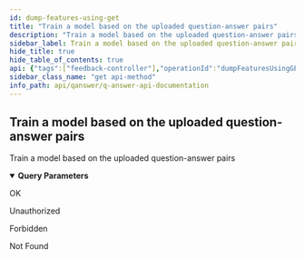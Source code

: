 ```yaml
---
id: dump-features-using-get
title: "Train a model based on the uploaded question-answer pairs"
description: "Train a model based on the uploaded question-answer pairs"
sidebar_label: Train a model based on the uploaded question-answer pairs
hide_title: true
hide_table_of_contents: true
api: {"tags":["feedback-controller"],"operationId":"dumpFeaturesUsingGET","parameters":[{"name":"kbs","in":"query","description":"kbs","required":false,"explode":true,"schema":{"type":"array","items":{"type":"string"}}}],"responses":{"200":{"description":"OK"},"401":{"description":"Unauthorized"},"403":{"description":"Forbidden"},"404":{"description":"Not Found"}},"security":[{"JWT":[]}],"deprecated":false,"description":"Train a model based on the uploaded question-answer pairs","method":"get","path":"/api/feedback/dump_features","servers":[{"url":"//qanswer-core1.univ-st-etienne.fr"}],"securitySchemes":{"JWT":{"type":"apiKey","name":"Authorization","in":"header"}},"info":{"description":"APIs provided by QAnswer","version":"1.0","title":"QAnswer: Api Documentation","contact":{"name":"QAnswer","url":"www.the-qa-company.com","email":"info@qanswer.eu"}},"postman":{"name":"Train a model based on the uploaded question-answer pairs","description":{"type":"text/plain"},"url":{"path":["api","feedback","dump_features"],"host":["{{baseUrl}}"],"query":[{"disabled":false,"description":{"content":"kbs","type":"text/plain"},"key":"kbs","value":""}],"variable":[]},"method":"GET","auth":{"type":"apikey","apikey":[{"type":"any","value":"Authorization","key":"key"},{"type":"any","value":"<API Key>","key":"value"},{"type":"any","value":"header","key":"in"}]}}}
sidebar_class_name: "get api-method"
info_path: api/qanswer/q-answer-api-documentation
---
```



## Train a model based on the uploaded question-answer pairs



Train a model based on the uploaded question-answer pairs

<details style={{"marginBottom":"1rem"}} data-collapsed={false} open={true}><summary style={{}}><strong>Query Parameters</strong></summary><div><ul><ParamsItem className={"paramsItem"} param={{"name":"kbs","in":"query","description":"kbs","required":false,"explode":true,"schema":{"type":"array","items":{"type":"string"}}}}></ParamsItem></ul></div></details><div><ApiTabs><TabItem label={"200"} value={"200"}><div>

OK

</div><div></div></TabItem><TabItem label={"401"} value={"401"}><div>

Unauthorized

</div><div></div></TabItem><TabItem label={"403"} value={"403"}><div>

Forbidden

</div><div></div></TabItem><TabItem label={"404"} value={"404"}><div>

Not Found

</div><div></div></TabItem></ApiTabs></div>
      